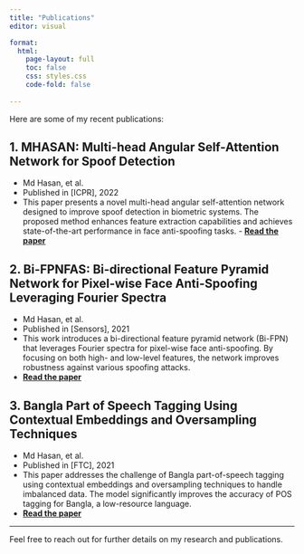 ```yaml
---
title: "Publications"
editor: visual

format: 
  html:
    page-layout: full
    toc: false
    css: styles.css
    code-fold: false
    
---
```



Here are some of my recent publications:

## 1. **MHASAN**: Multi-head Angular Self-Attention Network for Spoof Detection
   - <span class="authors">Md Hasan, et al.</span>
   - <span class="journal">Published in [ICPR], 2022</span>
   - <span class="description">This paper presents a novel multi-head angular self-attention network designed to improve spoof detection in biometric systems. The proposed method enhances feature extraction capabilities and achieves state-of-the-art performance in face anti-spoofing tasks.</span>
    - **[Read the paper](https://ieeexplore.ieee.org/document/9956117)**

## 2. **Bi-FPNFAS**: Bi-directional Feature Pyramid Network for Pixel-wise Face Anti-Spoofing Leveraging Fourier Spectra
   - <span class="authors">Md Hasan, et al.</span>
   - <span class="journal">Published in [Sensors], 2021</span>
   - <span class="description">This work introduces a bi-directional feature pyramid network (Bi-FPN) that leverages Fourier spectra for pixel-wise face anti-spoofing. By focusing on both high- and low-level features, the network improves robustness against various spoofing attacks.</span>
   - **[Read the paper](https://doi.org/10.3390/s21082799)**

## 3. **Bangla Part of Speech Tagging Using Contextual Embeddings and Oversampling Techniques**
   - <span class="authors">Md Hasan, et al.</span>
   - <span class="journal">Published in [FTC], 2021</span>
   - <span class="description">This paper addresses the challenge of Bangla part-of-speech tagging using contextual embeddings and oversampling techniques to handle imbalanced data. The model significantly improves the accuracy of POS tagging for Bangla, a low-resource language.</span>
   - **[Read the paper](https://doi.org/10.1007/978-3-030-63128-4_50)**

---

Feel free to reach out for further details on my research and publications.
